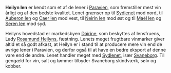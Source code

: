{{title:Heilyn len}}
{{author:Laura Holmegaard}}
{{timestamp:2010-03-27T11:31:53Z}}
{{copyright:Heilyn len}}
'''Heilyn len''' er kendt som et af de lener i [[Paravien]], som fremstiller mest vin årligt og af den bedste kvalitet. Lenet grænser op til [[Sydlenet]] mod nord, til [[Auberon len]] og [[Caer len]] mod vest, til [[Neirin len]] mod øst og til [[Maël len]] og [[Seren len]] mod syd.

Heilyns hovedstad er markedsbyen [[Dáiríne]], som beskyttes af lensfruens, Lady [[Rosamund Heilyn|Rosamund Heilyns]], fæstning. Lenets meget frugtbare vinmarker giver altid et så godt afkast, at Heilyn er i stand til at producere mere vin end de øvrige lener i Paravien, og derfor også til at have en bedre eksport af denne vare end de andre. Lenet handler meget med [[Sydlenet]], især [[Svaneborg]]. Til gengæld for vin, salt og tømmer tilbyder Svaneborg skindværk, sølv og kobber.
